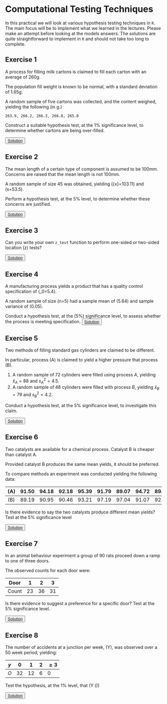 # Computational Testing Techniques

In this practical we will look at various hypothesis testing techniques in `R`. The main focus will be to implement what we learned in the lectures. Please make an attempt before looking at the models answers. The solutions are quite straightforward to implement in `R` and should not take too long to complete.

## Exercise 1 {#ht-ex1}

A process for filling milk cartons is claimed to fill each carton with an average of 260g.

The population fill weight is known to be normal, with a standard deviation of 1.65g.

A random sample of five cartons was collected, and the content weighed, yielding the following (in g.)

```
263.9, 266.2, 266.3, 266.8, 265.0
```

Construct a suitable hypothesis test, at the 1% significance level, to determine whether cartons are being over-filled.

<button class="button">
 [Solution](#ht-sol-ex1)
</button>

## Exercise 2 {#ht-ex2}

The mean length of a certain type of component is assumed to be 100mm. Concerns are raised that the mean length is not 100mm.

A random sample of size 45 was obtained, yielding \(\bar{x}=103.11\) and \(s=53.5\).

Perform a hypothesis test, at the 5% level, to determine whether these concerns are justified.

<button class="button">
 [Solution](#ht-sol-ex2)
</button>

## Exercise 3 {#ht-ex3}

Can you write your own `z_test` function to perform one-sided or two-sided location (z) tests?

<button class="button">
 [Solution](#ht-sol-ex3)
</button>

## Exercise 4 {#ht-ex4}

A manufacturing process yields a product that has a quality control specification of \(\mu_0=5.4\).

A random sample of size \(n=5\) had a sample mean of \(5.64\) and sample variance of \(0.05\).

Conduct a hypothesis test, at the \(5%\) significance level, to assess whether the process is meeting specification.
<button class="button">
 [Solution](#ht-sol-ex4)
</button>

## Exercise 5 {#ht-ex5}

Two methods of filling standard gas cylinders are claimed to be different.

In particular, process \(A\) is claimed to yield a higher pressure that process \(B\).

1. A random sample of 72 cylinders were filled using process $A$, yielding $\bar{x}_A = 88$ and $s_A^2 = 4.5$.
2. A random sample of 48 cylinders were filled with process $B$, yielding $\bar{x}_B = 79$ and $s_B^2 = 4.2$.

Conduct a hypothesis test, at the 5% significance level, to investigate this claim.

<button class="button">
 [Solution](#ht-sol-ex5)
</button>

## Exercise 6 {#ht-ex6}

Two catalysts are available for a chemical process. Catalyst B is cheaper than catalyst A.

Provided catalyst B produces the same mean yields, it should be preferred.

To compare methods an experiment was conducted yielding the following data:

| \(A\) | 91.50 | 94.18 | 92.18 | 95.39 | 91.79 | 89.07 | 94.72 | 89.21 |
|-------|-------|-------|-------|-------|-------|-------|-------|-------|
| \(B\) | 89.19 | 90.95 | 90.46 | 93.21 | 97.19 | 97.04 | 91.07 | 92.75 |

Is there evidence to say the two catalysts produce different mean yields? Test at the 5% significance level

<button class="button">
 [Solution](#ht-sol-ex6)
</button>


## Exercise 7 {#ht-ex7}

In an animal behaviour experiment a group of 90 rats proceed down a ramp to one of three doors.

The observed counts for each door were:

| Door | 1 | 2 | 3 |
|------|---|---|---|
| Count| 23| 36| 31|

Is there evidence to suggest a preference for a specific door? Test at the 5% significance level.

<button class="button">
 [Solution](#ht-sol-ex7)
</button>

## Exercise 8 {#ht-ex8}

The number of accidents at a junction per week, \(Y\), was observed over a 50 week period, yielding:

| $y$ | 0 | 1 | 2 | $\geq 3$ |
|-----|---|---|---|----------|
| $O$ | 32| 12| 6 | 0        |

Test the hypothesis, at the 1% level, that \(Y \sim \operatorname{Poisson} (\lambda)\)

<button class="button">
 [Solution](#ht-sol-ex8)
</button>
